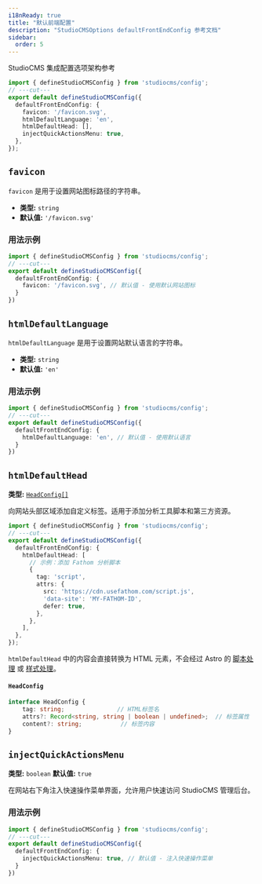 ```yaml
---
i18nReady: true
title: "默认前端配置"
description: "StudioCMSOptions defaultFrontEndConfig 参考文档"
sidebar:
  order: 5
---
```



StudioCMS 集成配置选项架构参考

```ts twoslash title="studiocms.config.mjs"
import { defineStudioCMSConfig } from 'studiocms/config';
// ---cut---
export default defineStudioCMSConfig({
  defaultFrontEndConfig: {
    favicon: '/favicon.svg',
    htmlDefaultLanguage: 'en',
    htmlDefaultHead: [],
    injectQuickActionsMenu: true,
  },
});
```

## `favicon`

`favicon` 是用于设置网站图标路径的字符串。

- **类型:** `string`
- **默认值:** `'/favicon.svg'`

### 用法示例

```ts twoslash {3} title="studiocms.config.mjs"
import { defineStudioCMSConfig } from 'studiocms/config';
// ---cut---
export default defineStudioCMSConfig({
  defaultFrontEndConfig: {
    favicon: '/favicon.svg', // 默认值 - 使用默认网站图标
  }
})
```

## `htmlDefaultLanguage`

`htmlDefaultLanguage` 是用于设置网站默认语言的字符串。

- **类型:** `string`
- **默认值:** `'en'`

### 用法示例

```ts twoslash {3} title="studiocms.config.mjs"
import { defineStudioCMSConfig } from 'studiocms/config';
// ---cut---
export default defineStudioCMSConfig({
  defaultFrontEndConfig: {
    htmlDefaultLanguage: 'en', // 默认值 - 使用默认语言
  }
})
```

## `htmlDefaultHead`

**类型:** [`HeadConfig[]`](#headconfig)

向网站头部区域添加自定义标签。适用于添加分析工具脚本和第三方资源。

```ts twoslash {3} title="studiocms.config.mjs"
import { defineStudioCMSConfig } from 'studiocms/config';
// ---cut---
export default defineStudioCMSConfig({
  defaultFrontEndConfig: {
    htmlDefaultHead: [
      // 示例：添加 Fathom 分析脚本
      {
        tag: 'script',
        attrs: {
          src: 'https://cdn.usefathom.com/script.js',
          'data-site': 'MY-FATHOM-ID',
          defer: true,
        },
      },
    ],
  },
});
```

`htmlDefaultHead` 中的内容会直接转换为 HTML 元素，不会经过 Astro 的 [脚本处理](https://docs.astro.build/zh-cn/guides/client-side-scripts/#script-processing) 或 [样式处理](https://docs.astro.build/zh-cn/guides/styling/#styling-in-astro)。

#### `HeadConfig`

```ts
interface HeadConfig {
	tag: string;               // HTML标签名
	attrs?: Record<string, string | boolean | undefined>;  // 标签属性
	content?: string;           // 标签内容
}
```

## `injectQuickActionsMenu`

**类型:** `boolean`
**默认值:** `true`

在网站右下角注入快速操作菜单界面，允许用户快速访问 StudioCMS 管理后台。

### 用法示例

```ts twoslash {3} title="studiocms.config.mjs"
import { defineStudioCMSConfig } from 'studiocms/config';
// ---cut---
export default defineStudioCMSConfig({
  defaultFrontEndConfig: {
    injectQuickActionsMenu: true, // 默认值 - 注入快速操作菜单
  }
})
```